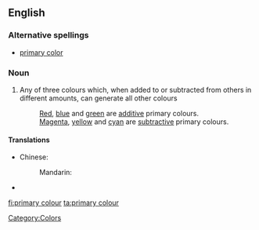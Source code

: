 ==English==

===Alternative spellings===
*[[primary color]]

===Noun===
{{wikipedia|primary color}}
{{en-noun|sg=[[primary]] [[colour]]}}

# Any of three colours which, when added to or subtracted from others in different amounts, can generate all other colours
#: [[red|Red]], [[blue]] and [[green]] are [[additive]] primary colours.
#: [[magenta|Magenta]], [[yellow]] and [[cyan]] are [[subtractive]] primary colours.

====Translations====
{{trans-top|any of three colours which can generate all other colours}}
* Chinese:
*: Mandarin: {{t|zh|原色|tr=yuánsè|sc=Hani}}
{{trans-mid}}
* {{trreq|Finnish}}
{{trans-bottom}}

[[Category:Colors]]

[[fi:primary colour]]
[[ta:primary colour]]